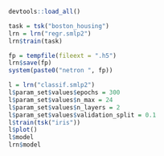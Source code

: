 ```r
devtools::load_all()

task = tsk("boston_housing")
lrn = lrn("regr.smlp2")
lrn$train(task)

fp = tempfile(fileext = ".h5")
lrn$save(fp)
system(paste0("netron ", fp))
```

```r
l = lrn("classif.smlp2")
l$param_set$values$epochs = 300
l$param_set$values$n_max = 24
l$param_set$values$n_layers = 2
l$param_set$values$validation_split = 0.1
l$train(tsk("iris"))
l$plot()
l$model
lrn$model
```